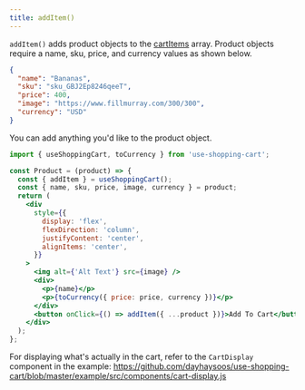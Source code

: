```yaml
---
title: addItem()
---
```


<div>

`addItem()` adds product objects to the [cartItems](api) array. Product objects require a
name, sku, price, and currency values as shown below.

```json
{
  "name": "Bananas",
  "sku": "sku_GBJ2Ep8246qeeT",
  "price": 400,
  "image": "https://www.fillmurray.com/300/300",
  "currency": "USD"
}
```

You can add anything you'd like to the product object.

```jsx
import { useShoppingCart, toCurrency } from 'use-shopping-cart';

const Product = (product) => {
  const { addItem } = useShoppingCart();
  const { name, sku, price, image, currency } = product;
  return (
    <div
      style={{
        display: 'flex',
        flexDirection: 'column',
        justifyContent: 'center',
        alignItems: 'center',
      }}
    >
      <img alt={'Alt Text'} src={image} />
      <div>
        <p>{name}</p>
        <p>{toCurrency({ price: price, currency })}</p>
      </div>
      <button onClick={() => addItem({ ...product })}>Add To Cart</button>
    </div>
  );
};
```

For displaying what's actually in the cart, refer to the `CartDisplay` component in the example:
https://github.com/dayhaysoos/use-shopping-cart/blob/master/example/src/components/cart-display.js

</div>
